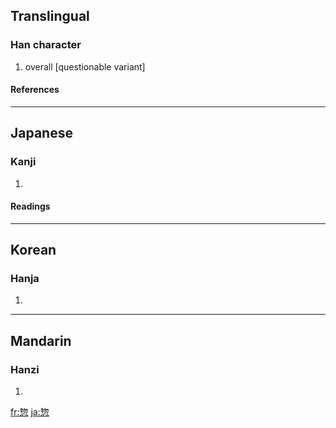 ==Translingual==
===Han character===
{{Han char|rn=61|rad=心|as=08|sn=12|four=|canj=竹竹心 (HHP)}}
# overall [questionable variant]
====References====
{{Han ref|kx=0392.030|dkj=10829|dj=0727.070|hdz=42311.080|uh=60E3|ud=24803}}
----
==Japanese==
===Kanji===
{{ja-kanji|grade=|rs=心08}}
# {{defn|Japanese}} 
====Readings====
{{ja-readings|on=[[そう]] (sō)|kun=[[いそがしい]] (isogashii), [[そうじて]] (soujite)}}
----
==Korean==
===Hanja===
{{ko-hanja|hangeul=총|eumhun=|rv=chong|mr=ch'ong|y=chong}}
# {{defn|Korean}}
----
==Mandarin==
===Hanzi===
{{cmn-hanzi|pin=[[běi]] ([[bei3]]), [[zǒng]] ([[zong3]])|wg=pei<sup>3</sup>, tsung<sup>3</sup>}}
# {{defn|Mandarin}}

[[fr:惣]]
[[ja:惣]]
